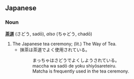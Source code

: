 == Japanese ==
=== Noun ===
'''[[茶]][[道]]''' (さどう, sadō), ''also'' (ちゃどう, chadō)

# The Japanese tea ceremony; (lit.) The Way of Tea.
#* 抹茶は茶道でよく使用されている。
#*: まっちゃはさどうでよくしようされている。
#*: maccha wa sadō de yoku shiyōsareteiru.
#*: Matcha is frequently used in the tea ceremony.